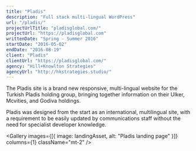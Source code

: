```yaml
---
title: "Pladis"
description: "Full stack multi-lingual WordPress"
url: "/pladis/"
projectUrlTitle: "pladisglobal.com/"
projectUrl: "https://pladisglobal.com"
writtenDate: "Spring - Summer 2016"
startDate: "2016-05-02"
endDate: "2016-08-19"
client: "Pladis"
clientUrl: "https://pladisglobal.com/"
agency: "Hill+Knowlton Strategies"
agencyUrl: "http://hkstrategies.studio/"
---
```




The Pladis site is a brand new responsive, multi-lingual website for the Turkish Pladis holding group, bringing together information on their Ulker, Mcvities, and Godiva holdings.

Pladis was designed from the start as an international, multilingual site, with a requirement to be easily updated by communications staff without the need for specialist developer knowledge.

<Gallery
  images={[{ image: landingAsset, alt: "Pladis landing page" }]}
  columns={1}
  className="mt-2"
/>
